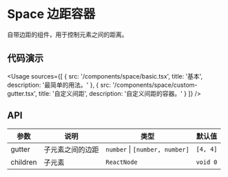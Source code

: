 
# Space 边距容器

自带边距的组件，用于控制元素之间的距离。

## 代码演示

<Usage
  sources={[
    {
      src: '/components/space/basic.tsx',
      title: '基本',
      description: '最简单的用法。'
    },
    {
      src: '/components/space/custom-gutter.tsx',
      title: '自定义间距',
      description: '自定义间距的容器。'
    }
  ]}
/>

## API

| 参数     | 说明             | 类型                           | 默认值   |
| -------- | ---------------- | ------------------------------ | -------- |
| gutter   | 子元素之间的边距 | `number` \| `[number, number]` | `[4, 4]` |
| children | 子元素           | `ReactNode`                    | `void 0` |
